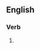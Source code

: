 ==English==

===Verb===
{{head|en|present participle}}

# {{present participle of|compere|lang=en|nocat=1}}